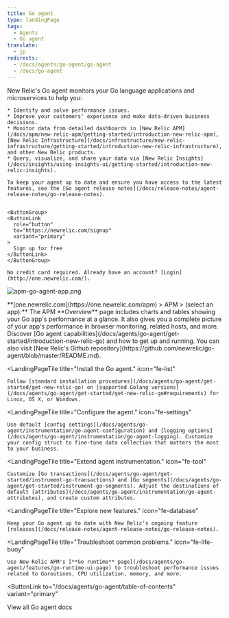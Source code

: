 ```yaml
---
title: Go agent
type: landingPage
tags:
  - Agents
  - Go agent
translate:
  - jp
redirects:
  - /docs/agents/go-agent/go-agent
  - /docs/go-agent
---
```


<LandingPageHero>
  <HeroContent>
    New Relic's Go agent monitors your Go language applications and microservices to help you:

    * Identify and solve performance issues.
    * Improve your customers' experience and make data-driven business decisions.
    * Monitor data from detailed dashboards in [New Relic APM](/docs/apm/new-relic-apm/getting-started/introduction-new-relic-apm), [New Relic Infrastructure](/docs/infrastructure/new-relic-infrastructure/getting-started/introduction-new-relic-infrastructure), and other New Relic products.
    * Query, visualize, and share your data via [New Relic Insights](/docs/insights/using-insights-ui/getting-started/introduction-new-relic-insights).

    To keep your agent up to date and ensure you have access to the latest features, see the [Go agent release notes](/docs/release-notes/agent-release-notes/go-release-notes).


    <ButtonGroup>
    <ButtonLink
      role="button"
      to="https://newrelic.com/signup"
      variant="primary"
    >
      Sign up for free
    </ButtonLink>
    </ButtonGroup>
    
    No credit card required. Already have an account? [Login](http://one.newrelic.com/).

  </HeroContent>

  ![apm-go-agent-app.png](./images/apm-go-agent-app.png "apm-go-agent-app.png")

  <figcaption>
    **[one.newrelic.com](https://one.newrelic.com/apm) > APM > (select an app):** The APM **Overview** page includes charts and tables showing your Go app's performance at a glance. It also gives you a complete picture of your app's performance in browser monitoring, related hosts, and more.
  </figcaption>
</LandingPageHero>

<LandingPageTileGrid>
  <LandingPageTile
    title="Get started."
    icon="fe-terminal"
  >
    Discover [Go agent capabilities](/docs/agents/go-agent/get-started/introduction-new-relic-go) and how to get up and running. You can also visit [New Relic's Github repository](https://github.com/newrelic/go-agent/blob/master/README.md).
  </LandingPageTile>

  <LandingPageTile
    title="Install the Go agent."
    icon="fe-list"
  >
    Follow [standard installation procedures](/docs/agents/go-agent/get-started/get-new-relic-go) on [supported Golang versions](/docs/agents/go-agent/get-started/get-new-relic-go#requirements) for Linux, OS X, or Windows.
  </LandingPageTile>

  <LandingPageTile
    title="Configure the agent."
    icon="fe-settings"
  >
    Use default [config settings](/docs/agents/go-agent/instrumentation/go-agent-configuration) and [logging options](/docs/agents/go-agent/instrumentation/go-agent-logging). Customize your config struct to fine-tune data collection that matters the most to your business.
  </LandingPageTile>

  <LandingPageTile
    title="Extend agent instrumentation."
    icon="fe-tool"
  >
    Customize [Go transactions](/docs/agents/go-agent/get-started/instrument-go-transactions) and [Go segments](/docs/agents/go-agent/get-started/instrument-go-segments). Adjust the destinations of default [attributes](/docs/agents/go-agent/instrumentation/go-agent-attributes), and create custom attributes.
  </LandingPageTile>

  <LandingPageTile
    title="Explore new features."
    icon="fe-database"
  >
    Keep your Go agent up to date with New Relic's ongoing feature [releases](/docs/release-notes/agent-release-notes/go-release-notes).
  </LandingPageTile>

  <LandingPageTile
    title="Troubleshoot common problems."
    icon="fe-life-buoy"
  >
    Use New Relic APM's [**Go runtime** page](/docs/agents/go-agent/features/go-runtime-ui-page) to troubleshoot performance issues related to Goroutines, CPU utilization, memory, and more.
  </LandingPageTile>
</LandingPageTileGrid>

<ButtonLink
  to="/docs/agents/go-agent/table-of-contents"
  variant="primary"
>
  View all Go agent docs
</ButtonLink>
